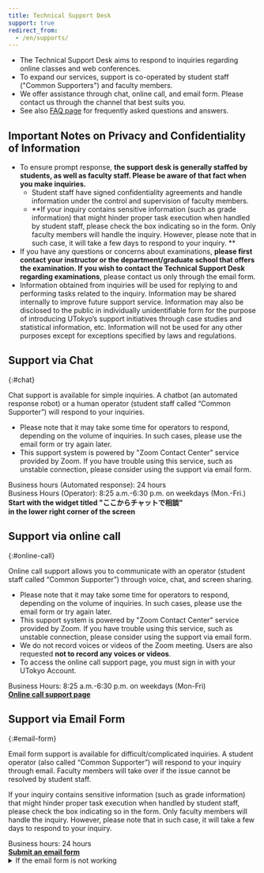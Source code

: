 ```yaml
---
title: Technical Support Desk
support: true
redirect_from:
  - /en/supports/
---
```



<Emergency />


* The Technical Support Desk aims to respond to inquiries regarding online classes and web conferences.
* To expand our services, support is co-operated by student staff ("Common Supporters") and faculty members.
* We offer assistance through chat, online call, and email form. Please contact us through the channel that best suits you. 
* See also [FAQ page](/en/faq/) for frequently asked questions and answers.


## Important Notes on Privacy and Confidentiality of Information 

* To ensure prompt response, **the support desk is generally staffed by students, as well as faculty staff. Please be aware of that fact when you make inquiries.**
    * Student staff have signed confidentiality agreements and handle information under the control and supervision of faculty members.
    * **If your inquiry contains sensitive information (such as grade information) that might hinder proper task execution when handled by student staff, please check the box indicating so in the form. Only faculty members will handle the inquiry. However, please note that in such case, it will take a few days to respond to your inquiry. **
* If you have any questions or concerns about examinations, **please first contact your instructor or the department/graduate school that offers the examination. If you wish to contact the Technical Support Desk regarding examinations**, please contact us only through the email form. 
* Information obtained from inquiries will be used for replying to and performing tasks related to the inquiry. Information may be shared internally to improve future support service. Information may also be disclosed to the public in individually unidentifiable form for the purpose of introducing UTokyo’s support initiatives through case studies and statistical information, etc. Information will not be used for any other purposes except for exceptions specified by laws and regulations.

## Support via Chat
{:#chat}

Chat support is available for simple inquiries. A chatbot (an automated response robot) or a human operator (student staff called “Common Supporter”) will respond to your inquiries.

* Please note that it may take some time for operators to respond, depending on the volume of inquiries. In such cases, please use the email form or try again later.
* This support system is powered by "Zoom Contact Center" service provided by Zoom. If you have trouble using this service, such as unstable connection, please consider using the support via email form.

<div>Business hours (Automated response): 24 hours</div>
<div>Business Hours (Operator): 8:25 a.m.-6:30 p.m. on weekdays (Mon.-Fri.)</div>

<b class="box center">
Start with the widget titled "ここからチャットで相談"<br />in the lower right corner of the screen
</b>


## Support via online call
{:#online-call}

Online call support allows you to communicate with an operator (student staff called “Common Supporter”) through voice, chat, and screen sharing.

* Please note that it may take some time for operators to respond, depending on the volume of inquiries. In such cases, please use the email form or try again later.
* This support system is powered by "Zoom Contact Center" service provided by Zoom. If you have trouble using this service, such as unstable connection, please consider using the support via email form.
* We do not record voices or videos of the Zoom meeting. Users are also requested **not to record any voices or videos**.
* To access the online call support page, you must sign in with your UTokyo Account.

<div>Business Hours: 8:25 a.m.-6:30 p.m. on weekdays (Mon-Fri)</div>

<b class="box center">
<a href="https://login.adm.u-tokyo.ac.jp/support/">Online call support page</a> 
</b>


## Support via Email Form
{:#email-form}

Email form support is available for difficult/complicated inquiries. A student operator (also called “Common Supporter”) will respond to your inquiry through email. Faculty members will take over if the issue cannot be resolved by student staff.

If your inquiry contains sensitive information (such as grade information) that might hinder proper task execution when handled by student staff, please check the box indicating so in the form. Only faculty members will handle the inquiry. However, please note that in such case, it will take a few days to respond to your inquiry.

<div>Business hours: 24 hours</div>

<b class="box center">
<a href="https://forms.gle/XPAu6YWGHcHodyDq9">Submit an email form</a>
</b>


<details>
<summary>If the email form is not working</summary>

If the email form is not working, please send a direct email to `utelecon-inquiries@googlegroups.com`. The email will first be checked by faculty staff and, if appropriate, will be passed on to student staff.

Please include the following information in your email:

- **Name**
- **10-digits Common ID** (If you don't know, please leave it blank.)
- **Faculty or Graduate School**
- **Position**: Select from the following.
    - Student (new student)
    - Student (current student)
    - Full-time academic staff
    - Part-time academic staff
    - Non-academic staff
    - Others (please specify)
- **Grade or title**
- Content of inquiry: Please describe in as much detail as possible **what you were trying to do and what problems you are experiencing**. If you referred to any materials or websites attempting to resolve the issue, please provide them too.
- If you are having trouble entering a class, please provide information about the class (such as the date, period, subject name, and instructor's name) as much as you know.
- If the problem is related to Zoom, please indicate what the "Sign-in email address" on the Zoom profile page says (if you are unable to sign in or cannot confirm otherwise, please state so).

</details>
